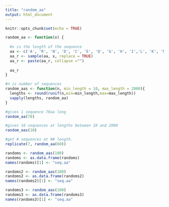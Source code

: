 ```yaml
---
title: "random_aa"
output: html_document
---
```


```r
knitr::opts_chunk$set(echo = TRUE)
```


```r
random_aa <- function(x) {
  
  #x is the length of the sequence
  aa <- c('A', 'R', 'N', 'D', 'C', 'E', 'Q', 'G', 'H', 'I','L', 'K', 'M', 'F', 'P', 'S', 'T', 'W', 'Y','V')
  aa_r <- sample(aa, x, replace = TRUE)
  aa_r <- paste(aa_r, collapse ="") 
  
  aa_r
}

#n is number of sequences
random_aas <- function(n, min_length = 10, max_length = 2000){
  lengths <- round(runif(n,min=min_length,max=max_length))
  sapply(lengths, random_aa)
}

```

```r

#gives 1 sequence 70aa long
random_aa(70)

#gives 10 sequences at lengths between 10 and 2000
random_aas(10)

#get # sequences at ## length.
replicate(7, random_aa(60))

```

```r
randoms <- random_aas(100)
randoms <- as.data.frame(randoms)
names(randoms)[1] <- "seq.aa"

randoms2 <- random_aas(100)
randoms2 <- as.data.frame(randoms2)
names(randoms2)[1] <- "seq.aa"

randoms3 <- random_aas(100)
randoms3 <- as.data.frame(randoms3)
names(randoms3)[1] <- "seq.aa"

```


